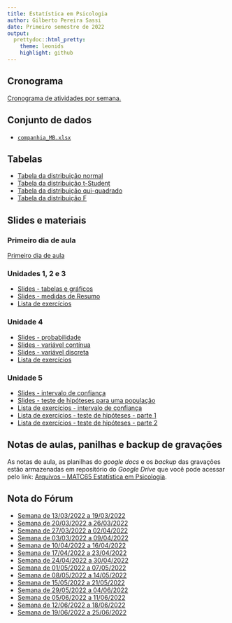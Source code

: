 ```yaml
---
title: Estatística em Psicologia 
author: Gilberto Pereira Sassi
date: Primeiro semestre de 2022
output:
  prettydoc::html_pretty:
    theme: leonids
    highlight: github
---
```


## Cronograma

[Cronograma de atividades por semana.](cronograma-matc65.xlsx)

## Conjunto de dados

* [`companhia_MB.xlsx`](companhia-mb.xlsx)

## Tabelas

* [Tabela da distribuição normal](tabela-z.pdf)
* [Tabela da distribuição t-Student](tabela-t-student.pdf)
* [Tabela da distribuição qui-quadrado](tabela-chi-square.pdf)
* [Tabela da distribuição F](tabela-F.pdf)

## Slides e materiais

### Primeiro dia de aula

[Primeiro dia de aula](primeirodia.pdf)

### Unidades 1, 2 e 3

* [Slides - tabelas e gráficos](graficos.pdf)
* [Slides - medidas de Resumo](medidasresumo.pdf)
* [Lista de exercícios](lista-est-descr.pdf)

### Unidade 4

* [Slides - probabilidade](introprob.pdf)
* [Slides - variável contínua](varcontinua.pdf)
* [Slides - variável discreta](vardiscreta.pdf)
* [Lista de exercícios](lista-prob.pdf)

### Unidade 5

* [Slides - intervalo de confiança](intervaloconfianca.pdf)
* [Slides - teste de hipóteses para uma população](testehipoteses.pdf)
* [Lista de exercícios - intervalo de confiança](lista-ex-ic.pdf)
* [Lista de exercícios - teste de hipóteses - parte 1](lista-test-1-pop.pdf)
* [Lista de exercícios - teste de hipóteses - parte 2](lista-test-1-pop-part2.pdf)

## Notas de aulas, panilhas e backup de gravações

As notas de aula, as planilhas do _google docs_ e os _backup_ das gravações estão armazenadas em repositório do _Google Drive_ que você pode acessar pelo link: [Arquivos -- MATC65 Estatística em Psicologia](https://cutt.ly/arquivos-matc65-2022-1sem).

## Nota do Fórum

* [Semana de 13/03/2022 a 19/03/2022](mes-3-dia-13-ava-matc65.xlsx)
* [Semana de 20/03/2022 a 26/03/2022](mes-3-dia-20-ava-matc65.xlsx)
* [Semana de 27/03/2022 a 02/04/2022](mes-3-dia-27-ava-matc65.xlsx)
* [Semana de 03/03/2022 a 09/04/2022](mes-4-dia-3-ava-matc65.xlsx)
* [Semana de 10/04/2022 a 16/04/2022](mes-4-dia-10-ava-matc65.xlsx)
* [Semana de 17/04/2022 a 23/04/2022](mes-4-dia-17-ava-matc65.xlsx)
* [Semana de 24/04/2022 a 30/04/2022](mes-4-dia-24-ava-matc65.xlsx)
* [Semana de 01/05/2022 a 07/05/2022](mes-5-dia-1-ava-matc65.xlsx)
* [Semana de 08/05/2022 a 14/05/2022](mes-5-dia-8-ava-matc65.xlsx)
* [Semana de 15/05/2022 a 21/05/2022](mes-5-dia-15-ava-matc65.xlsx)
* [Semana de 29/05/2022 a 04/06/2022](mes-5-dia-29-ava-matc65.xlsx)
* [Semana de 05/06/2022 a 11/06/2022](mes-6-dia-5-ava-matc65.xlsx)
* [Semana de 12/06/2022 a 18/06/2022](mes-6-dia-12-ava-matc65.xlsx)
* [Semana de 19/06/2022 a 25/06/2022](mes-6-dia-19-ava-matc65.xlsx)